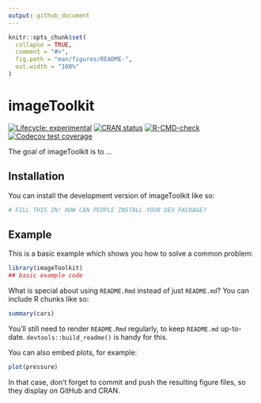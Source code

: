 ```yaml
---
output: github_document
---
```


<!-- README.md is generated from README.Rmd. Please edit that file -->

```r
knitr::opts_chunk$set(
  collapse = TRUE,
  comment = "#>",
  fig.path = "man/figures/README-",
  out.width = "100%"
)
```

# imageToolkit

<!-- badges: start -->
[![Lifecycle: experimental](https://img.shields.io/badge/lifecycle-experimental-orange.svg)](https://lifecycle.r-lib.org/articles/stages.html#experimental)
[![CRAN status](https://www.r-pkg.org/badges/version/imageToolkit)](https://CRAN.R-project.org/package=imageToolkit)
[![R-CMD-check](https://github.com/beansprout88/imageToolkit/actions/workflows/R-CMD-check.yaml/badge.svg)](https://github.com/beansprout88/imageToolkit/actions/workflows/R-CMD-check.yaml)
[![Codecov test coverage](https://codecov.io/gh/beansprout88/imageToolkit/branch/master/graph/badge.svg)](https://app.codecov.io/gh/beansprout88/imageToolkit?branch=master)
<!-- badges: end -->

The goal of imageToolkit is to ...

## Installation

You can install the development version of imageToolkit like so:

``` r
# FILL THIS IN! HOW CAN PEOPLE INSTALL YOUR DEV PACKAGE?
```

## Example

This is a basic example which shows you how to solve a common problem:

```r
library(imageToolkit)
## basic example code
```

What is special about using `README.Rmd` instead of just `README.md`? You can include R chunks like so:

```r
summary(cars)
```

You'll still need to render `README.Rmd` regularly, to keep `README.md` up-to-date. `devtools::build_readme()` is handy for this.

You can also embed plots, for example:

```r
plot(pressure)
```

In that case, don't forget to commit and push the resulting figure files, so they display on GitHub and CRAN.
